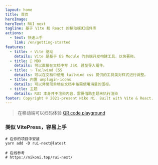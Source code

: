 ```yaml
---
layout: home
title: 首页
heroImage:
heroText: RUI next
tagline: 基于 Vite 和 React 的移动端UI组件库
actions:
  - text: 快速上手
    link: /en/getting-started
features:
  - title: ⚡️ Vite 驱动
    details: Vite 是基于 ES Module 的前端开发构建工具，以快著称。
  - title: 📘 MDX
    details: 可以直接在文档中写 JSX，甚至导入组件。
  - title: ✨ Tailwind CSS
    details: 可以在文档中使用 tailwind css 提供的工具类对样式进行调整。
  - title: 内置 unplugin-icons
    details: 可以非常简单地在文档中按需使用海量的图标。
  - title: 主题
    details: RUI 本身并不渲染内容，需要借助主题来执行渲染
footer: Copyright © 2021-present Niko Ni. Built with Vite & React.
---
```



> 在移动端可以扫码体验 [QR code playground](/en/qr-code) <IconLightning className="text-[1.3em] text-amber-500" />


### 类似 VitePress，容易上手

```shell
# 在你的项目中安装
yarn add -D rui-next@latest

# 在线参考
# https://nikoni.top/rui-next/
```
